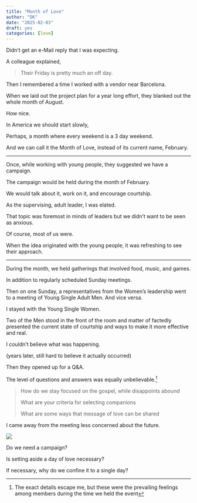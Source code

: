 ```yaml
---
title: "Month of Love"
author: "DK"
date: "2025-02-03"
draft: yes
categories: [love]
---
```


Didn't get an e-Mail reply that I was expecting.

A colleague explained,

> Their Friday is pretty much an off day.

Then I remembered a time I worked with a vendor near Barcelona.

When we laid out the project plan for a year long effort, they blanked out the whole month of August.

How nice.

In America we should start slowly,

Perhaps, a month where every weekend is a 3 day weekend.

And we can call it the Month of Love, instead of its current name, February.

---

Once, while working with young people, they suggested we have a campaign.

The campaign would be held during the month of February.

We would talk about it, work on it, and encourage courtship.

As the supervising, adult leader, I was elated.

That topic was foremost in minds of leaders but we didn't want to be seen as anxious.

Of course, most of us were.

When the idea originated with the young people, it was refreshing to see their approach.

---

During the month, we held gatherings that involved food, music, and games.

In addition to regularly scheduled Sunday meetings.

Then on one Sunday, a representatives from the Women's leadership went to a meeting of Young Single Adult Men. And vice versa.

I stayed with the Young Single Women.

Two of the Men stood in the front of the room and matter of factedly presented the current state of courtship and ways to make it more effective and real.

I couldn't believe what was happening.

(years later, still hard to believe it actually occurred)

Then they opened up for a Q&A.

The level of questions and answers was equally unbelievable.^[The exact details escape me, but these were the prevailing feelings among members during the time we held the event]

> How do we stay focused on the gospel, while disappoints abound
>
> What are your criteria for selecting companions
>
> What are some ways that message of love can be shared

I came away from the meeting less concerned about the future.

![](images/20250206_174213.jpg)

Do we need a campaign?

Is setting aside a day of love necessary?

If necessary, why do we confine it to a single day?

